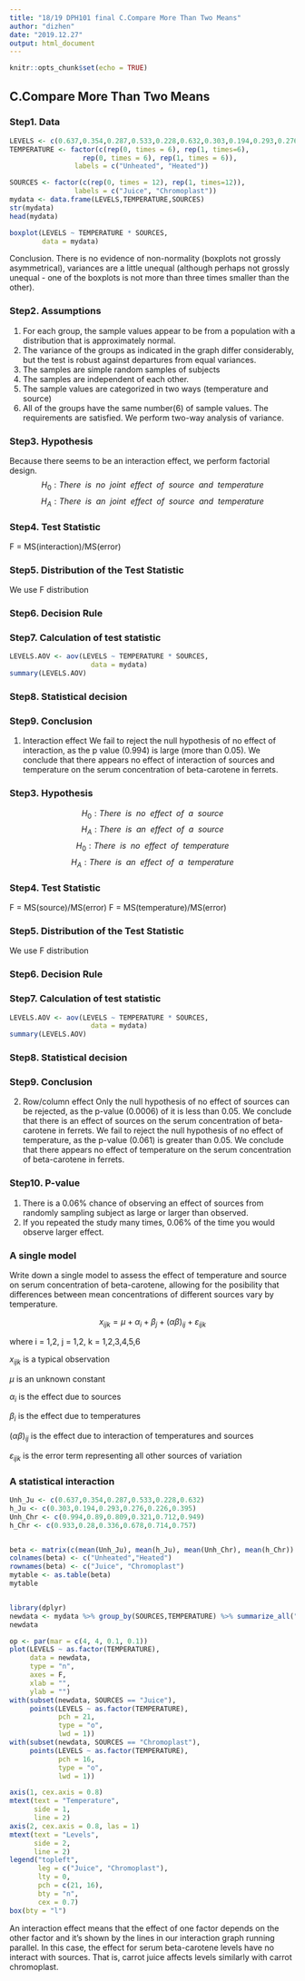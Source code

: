 ```yaml
---
title: "18/19 DPH101 final C.Compare More Than Two Means"
author: "dizhen"
date: "2019.12.27"
output: html_document
---
```


```r
knitr::opts_chunk$set(echo = TRUE)
```
## C.Compare More Than Two Means
### Step1. Data
```r
LEVELS <- c(0.637,0.354,0.287,0.533,0.228,0.632,0.303,0.194,0.293,0.276,0.226,0.395,0.994,0.89,0.809,0.321,0.712,0.949,0.933,0.28,0.336,0.678,0.714,0.757)
TEMPERATURE <- factor(c(rep(0, times = 6), rep(1, times=6),
                  rep(0, times = 6), rep(1, times = 6)),
                labels = c("Unheated", "Heated"))

SOURCES <- factor(c(rep(0, times = 12), rep(1, times=12)),
                labels = c("Juice", "Chromoplast"))
mydata <- data.frame(LEVELS,TEMPERATURE,SOURCES)
str(mydata)
head(mydata)
```

```r
boxplot(LEVELS ~ TEMPERATURE * SOURCES,
        data = mydata)
```
Conclusion. There is no evidence of non-normality (boxplots not grossly asymmetrical), variances are a little unequal (although perhaps not grossly unequal - one of the boxplots is not more than three times smaller than the other). 

### Step2. Assumptions
1. For each group, the sample values appear to be from a population with a distribution that is approximately normal.
2. The variance of the groups as indicated in the graph differ considerably, but the test is robust against departures from equal variances.
3. The samples are simple random samples of subjects
4. The samples are independent of each other.
5. The sample values are categorized in two ways (temperature and source)
6. All of the groups have the same number(6) of sample values.
The requirements are satisfied. We perform two-way analysis of variance.

### Step3. Hypothesis
Because there seems to be an interaction effect, we perform factorial design.
$$H_0: There~~is~~no~~joint~~effect~~of~~source~~and~~temperature$$
$$H_A: There~~is~~an~~joint~~effect~~of~~source~~and~~temperature$$


### Step4. Test Statistic
F = MS(interaction)/MS(error)

### Step5. Distribution of the Test Statistic
We use F distribution

### Step6. Decision Rule
### Step7. Calculation of test statistic

```r
LEVELS.AOV <- aov(LEVELS ~ TEMPERATURE * SOURCES,
                    data = mydata)
summary(LEVELS.AOV)
```

### Step8. Statistical decision
### Step9. Conclusion
1. Interaction effect
We fail to reject the null hypothesis of no effect of interaction, as the p value (0.994) is large (more than 0.05). We conclude that there appears no effect of interaction of sources and temperature on the serum concentration of beta-carotene in ferrets.


### Step3. Hypothesis
$$H_0: There~~is~~no~~effect~~of~~a~~source$$
$$H_A: There~~is~~an~~effect~~of~~a~~source$$
$$H_0: There~~is~~no~~effect~~ of~~ temperature$$
$$H_A: There~~ is~~ an ~~effect ~~of ~~a ~~temperature$$



### Step4. Test Statistic
F = MS(source)/MS(error)
F = MS(temperature)/MS(error)

### Step5. Distribution of the Test Statistic
We use F distribution

### Step6. Decision Rule
### Step7. Calculation of test statistic

```r
LEVELS.AOV <- aov(LEVELS ~ TEMPERATURE * SOURCES,
                    data = mydata)
summary(LEVELS.AOV)
```

### Step8. Statistical decision
### Step9. Conclusion
2. Row/column effect
Only the null hypothesis of no effect of sources can be rejected, as the p-value (0.0006) of it is less than 0.05. We conclude that there is an effect of sources on the serum concentration of beta-carotene in ferrets.
We fail to reject the null hypothesis of no effect of temperature, as the p-value (0.061) is greater than 0.05. We conclude that there appears no effect of temperature on the serum concentration of beta-carotene in ferrets.

### Step10. P-value
1. There is a 0.06% chance of observing an effect of sources from randomly sampling subject as large or larger than observed.
2. If you repeated the study many times, 0.06% of the time you would observe larger effect.

### A single model
Write down a single model to assess the effect of temperature and source on serum concentration of beta-carotene, allowing for the posibility that differences between mean concentrations of different sources vary by temperature.

$$x_{ijk} = \mu + \alpha_i + \beta_j + (\alpha \beta)_{ij} + \varepsilon_{ijk}$$

where i = 1,2, j = 1,2, k = 1,2,3,4,5,6

$x_{ijk}$ is a typical observation

$\mu$ is an unknown constant

$\alpha_i$ is the effect due to sources

$\beta_i$ is the effect due to temperatures

$(\alpha \beta)_{ij}$ is the effect due to interaction of temperatures and sources

$\varepsilon_{ijk}$ is the error term representing all other sources of variation

### A statistical interaction
```r
Unh_Ju <- c(0.637,0.354,0.287,0.533,0.228,0.632)
h_Ju <- c(0.303,0.194,0.293,0.276,0.226,0.395)
Unh_Chr <- c(0.994,0.89,0.809,0.321,0.712,0.949)
h_Chr <- c(0.933,0.28,0.336,0.678,0.714,0.757)


beta <- matrix(c(mean(Unh_Ju), mean(h_Ju), mean(Unh_Chr), mean(h_Chr)) ,ncol = 2, byrow = TRUE)
colnames(beta) <- c("Unheated","Heated")
rownames(beta) <- c("Juice", "Chromoplast")
mytable <- as.table(beta)
mytable


library(dplyr)
newdata <- mydata %>% group_by(SOURCES,TEMPERATURE) %>% summarize_all("mean")
newdata

```
```r
op <- par(mar = c(4, 4, 0.1, 0.1))
plot(LEVELS ~ as.factor(TEMPERATURE), 
     data = newdata, 
     type = "n", 
     axes = F, 
     xlab = "", 
     ylab = "")
with(subset(newdata, SOURCES == "Juice"), 
     points(LEVELS ~ as.factor(TEMPERATURE), 
            pch = 21, 
            type = "o", 
            lwd = 1))
with(subset(newdata, SOURCES == "Chromoplast"), 
     points(LEVELS ~ as.factor(TEMPERATURE), 
            pch = 16, 
            type = "o", 
            lwd = 1))

axis(1, cex.axis = 0.8)
mtext(text = "Temperature", 
      side = 1, 
      line = 2)
axis(2, cex.axis = 0.8, las = 1)
mtext(text = "Levels", 
      side = 2, 
      line = 2)
legend("topleft", 
       leg = c("Juice", "Chromoplast"), 
       lty = 0, 
       pch = c(21, 16), 
       bty = "n", 
       cex = 0.7)
box(bty = "l")
```
An interaction effect means that the effect of one factor depends on the other factor and it's shown by the lines in our interaction graph running parallel.
In this case, the effect for serum beta-carotene levels have no interact with sources. That is,
carrot juice affects levels similarly with carrot chromoplast.
